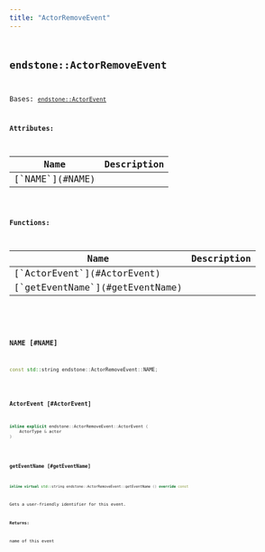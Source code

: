 ```yaml
---
title: "ActorRemoveEvent"
---
```


## <code className="doc-symbol doc-symbol-class"/> endstone::ActorRemoveEvent

Bases: [`endstone::ActorEvent`](classendstone_1_1_actor_event.md)









**Attributes:**

<table>
<thead>
   <tr>
      <th>Name</th>
      <th>Description</th>
   </tr>
</thead>
<tbody>
<tr key="classendstone_1_1_actor_remove_event_1a4d53a93b0651f115ce32b99dc5b0398d">
    <td>[`NAME`](#NAME)</td>
    <td></td>
</tr>
</tbody>
</table>






**Functions:**

<table>
<thead>
   <tr>
      <th>Name</th>
      <th>Description</th>
   </tr>
</thead>
<tbody>
<tr key="classendstone_1_1_actor_remove_event_1a07f53f59692095b4a31a6e3d95128015">
    <td>[`ActorEvent`](#ActorEvent)</td>
    <td></td>
</tr>
<tr key="classendstone_1_1_actor_remove_event_1aba629c08862f2ce560791525abfc6037">
    <td>[`getEventName`](#getEventName)</td>
    <td></td>
</tr>
</tbody>
</table>

### <code className="doc-symbol doc-symbol-variable"/> NAME [#NAME]

```cpp
const std::string endstone::ActorRemoveEvent::NAME;
```
### <code className="doc-symbol doc-symbol-function"/> ActorEvent [#ActorEvent]

```cpp
inline explicit endstone::ActorRemoveEvent::ActorEvent (
    ActorType & actor
) 
```
### <code className="doc-symbol doc-symbol-function"/> getEventName [#getEventName]

```cpp
inline virtual std::string endstone::ActorRemoveEvent::getEventName () override const
```


Gets a user-friendly identifier for this event.




**Returns:**

name of this event 





        
